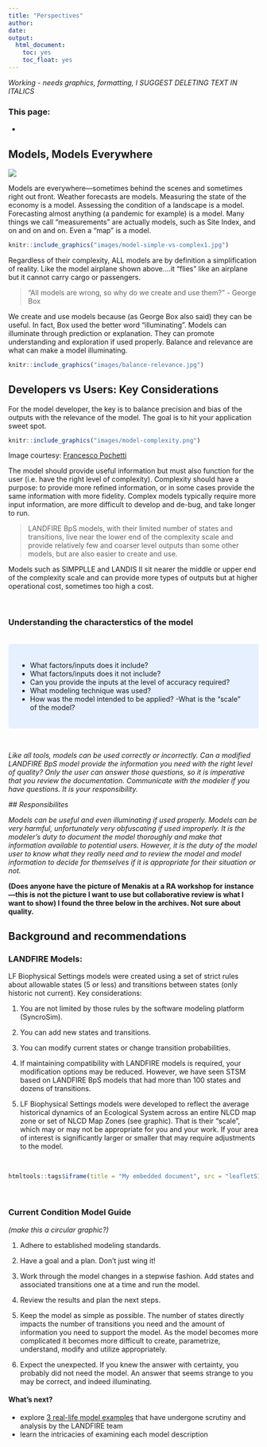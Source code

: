 ```yaml
---
title: "Perspectives"
author: 
date: 
output:
  html_document:
    toc: yes
    toc_float: yes
---
```


*Working - needs graphics, formatting, I SUGGEST DELETING TEXT IN ITALICS*

### This page:
+ 


## Models, Models Everywhere

![](images/models.png)

Models are everywhere—sometimes behind the scenes and sometimes right out front.  Weather forecasts are models. Measuring the state of the economy is a model. Assessing the condition of a landscape is a model.  Forecasting almost anything (a pandemic for example) is a model. Many things we call “measurements” are actually models, such as Site Index, and on and on and on. Even a “map” is a model.


```r
knitr::include_graphics("images/model-simple-vs-complex1.jpg")

```

Regardless of their complexity, ALL models are by definition a simplification of reality. Like the model airplane shown above….it “flies” like an airplane but it cannot carry cargo or passengers.

>"All models are wrong, so why do we create and use them?" - George Box

We create and use models because (as George Box also said) they can be useful. In fact, Box used the better word “illuminating”. Models can illuminate through prediction or explanation. They can promote understanding and exploration if used properly. Balance and relevance are what can make a model illuminating.

```r
knitr::include_graphics("images/balance-relevance.jpg")

```

## Developers vs Users: Key Considerations

For the model developer, the key is to balance precision and bias of the outputs with the relevance of the model. The goal is to hit your application sweet spot.

```r
knitr::include_graphics("images/model-complexity.png")

```

Image courtesy: [Francesco Pochetti](francescopochetti.com)
<br>

The model should provide useful information but must also function for the user (i.e. have the right level of complexity). Complexity should have a purpose: to provide more refined information, or in some cases provide the same information with more fidelity. Complex models typically require more input information, are more difficult to develop and de-bug, and take longer to run. 

>LANDFIRE BpS models, with their limited number of states and transitions, live near the lower end of the complexity scale and provide relatively few and coarser level outputs than some other models, but are also easier to create and use. 

Models such as SIMPPLLE and LANDIS II sit nearer the middle or upper end of the complexity scale and can provide more types of outputs but at higher operational cost, sometimes too high a cost.

<br>

### Understanding the characterstics of the model
<br>
<style>
div.blue { background-color:#e6f0ff; border-radius: 5px; padding: 20px;}
</style>
<div class = "blue">
- What factors/inputs does it include? 
- What factors/inputs does it not include? 
- Can you provide the inputs at the level of accuracy required? 
- What modeling technique was used? 
- How was the model intended to be applied? 
-What is the “scale” of the model?
</div>
<br>

*Like all tools, models can be used correctly or incorrectly. Can a modified LANDFIRE BpS model provide the information you need with the right level of quality? Only the user can answer those questions, so it is imperative that you review the documentation. Communicate with the modeler if you have questions. It is your responsibility.*

*## Responsibilites*

*Models can be useful and even illuminating if used properly. Models can be very harmful, unfortunately very obfuscating if used improperly. It is the modeler’s duty to document the model thoroughly and make that information available to potential users. However, it is the duty of the model user to know what they really need and to review the model and model information to decide for themselves if it is appropriate for their situation or not.*

**(Does anyone have the picture of Menakis at a RA workshop for instance—this is not the picture I want to use but collaborative review is what I want to show) I found the three below in the archives. Not sure about quality.**


## Background and recommendations

### LANDFIRE Models:

LF Biophysical Settings models were created using a set of strict rules about allowable states (5 or less) and transitions between states (only historic not current). 
Key considerations:

1. You are not limited by those rules by the software modeling platform (SyncroSim). 

2. You can add new states and transitions. 

3. You can modify current states or change transition probabilities. 

4. If maintaining compatibility with LANDFIRE models is required, your modification options may be reduced. However, we have seen STSM based on LANDFIRE BpS models that had more than 100 states and dozens of transitions. 

5. LF Biophysical Settings models were developed to reflect the average historical dynamics of an Ecological System across an entire NLCD map zone or set of NLCD Map Zones (see graphic). That is their “scale”, which may or may not be appropriate for you and your work. If your area of interest is significantly larger or smaller that may require adjustments to the model.

<br>

```r
htmltools::tags$iframe(title = "My embedded document", src = "leafletSIM2carto.html", frameborder = "0", width = "100%", height="400")
```

<br>


### Current Condition Model Guide

*(make this a circular graphic?)*

1. Adhere to established modeling standards.

2. Have a goal and a plan. Don’t just wing it!

3. Work through the model changes in a stepwise fashion. Add states and associated transitions one at a time and run the model.

4. Review the results and plan the next steps.

5. Keep the model as simple as possible. The number of states directly impacts the number of transitions you need and the amount of information you need to support the model. As the model becomes more complicated it becomes more difficult to create, parametrize, understand, modify and utilize appropriately.

6. Expect the unexpected. If you knew the answer with certainty, you probably did not need the model. An answer that seems strange to you may be correct, and indeed illuminating.


#### What's next?
+ explore [3 real-life model examples](./Examples.html) that have undergone scrutiny and analysis by the LANDFIRE team
+ learn the intricacies of examining each model description